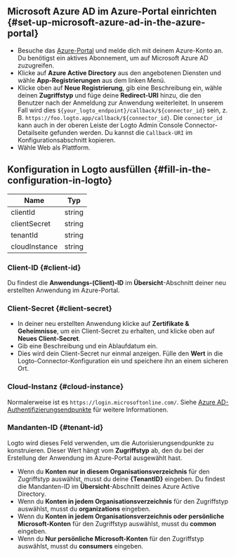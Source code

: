 ## Microsoft Azure AD im Azure-Portal einrichten \{#set-up-microsoft-azure-ad-in-the-azure-portal}

- Besuche das [Azure-Portal](https://portal.azure.com/#home) und melde dich mit deinem Azure-Konto an. Du benötigst ein aktives Abonnement, um auf Microsoft Azure AD zuzugreifen.
- Klicke auf **Azure Active Directory** aus den angebotenen Diensten und wähle **App-Registrierungen** aus dem linken Menü.
- Klicke oben auf **Neue Registrierung**, gib eine Beschreibung ein, wähle deinen **Zugriffstyp** und füge deine **Redirect-URI** hinzu, die den Benutzer nach der Anmeldung zur Anwendung weiterleitet. In unserem Fall wird dies `${your_logto_endpoint}/callback/${connector_id}` sein, z. B. `https://foo.logto.app/callback/${connector_id}`. Die `connector_id` kann auch in der oberen Leiste der Logto Admin Console Connector-Detailseite gefunden werden. Du kannst die `Callback-URI` im Konfigurationsabschnitt kopieren.
- Wähle Web als Plattform.

## Konfiguration in Logto ausfüllen \{#fill-in-the-configuration-in-logto}

| Name          | Typ    |
| ------------- | ------ |
| clientId      | string |
| clientSecret  | string |
| tenantId      | string |
| cloudInstance | string |

### Client-ID \{#client-id}

Du findest die **Anwendungs-(Client)-ID** im **Übersicht**-Abschnitt deiner neu erstellten Anwendung im Azure-Portal.

### Client-Secret \{#client-secret}

- In deiner neu erstellten Anwendung klicke auf **Zertifikate & Geheimnisse**, um ein Client-Secret zu erhalten, und klicke oben auf **Neues Client-Secret**.
- Gib eine Beschreibung und ein Ablaufdatum ein.
- Dies wird dein Client-Secret nur einmal anzeigen. Fülle den **Wert** in die Logto-Connector-Konfiguration ein und speichere ihn an einem sicheren Ort.

### Cloud-Instanz \{#cloud-instance}

Normalerweise ist es `https://login.microsoftonline.com/`. Siehe [Azure AD-Authentifizierungsendpunkte](https://learn.microsoft.com/en-us/azure/active-directory/develop/authentication-national-cloud#azure-ad-authentication-endpoints) für weitere Informationen.

### Mandanten-ID \{#tenant-id}

Logto wird dieses Feld verwenden, um die Autorisierungsendpunkte zu konstruieren. Dieser Wert hängt vom **Zugriffstyp** ab, den du bei der Erstellung der Anwendung im Azure-Portal ausgewählt hast.

- Wenn du **Konten nur in diesem Organisationsverzeichnis** für den Zugriffstyp auswählst, musst du deine **\{TenantID}** eingeben. Du findest die Mandanten-ID im **Übersicht**-Abschnitt deines Azure Active Directory.
- Wenn du **Konten in jedem Organisationsverzeichnis** für den Zugriffstyp auswählst, musst du **organizations** eingeben.
- Wenn du **Konten in jedem Organisationsverzeichnis oder persönliche Microsoft-Konten** für den Zugriffstyp auswählst, musst du **common** eingeben.
- Wenn du **Nur persönliche Microsoft-Konten** für den Zugriffstyp auswählst, musst du **consumers** eingeben.

